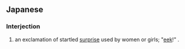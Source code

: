 ==Japanese==

===Interjection===
{{ja-pos|interjection}}

# an exclamation of startled [[surprise]] used by women or girls; "[[eek]]!" .